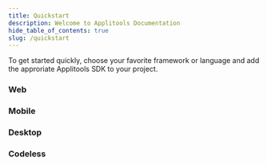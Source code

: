 ```yaml
---
title: Quickstart
description: Welcome to Applitools Documentation
hide_table_of_contents: true
slug: /quickstart
---
```




To get started quickly, choose your favorite framework or language and add the approriate Applitools SDK to your project.
### Web 

<WebFrameworks />

### Mobile 

<MobileFrameworks />

### Desktop 

<DesktopFrameworks />

### Codeless 

<Codeless />

